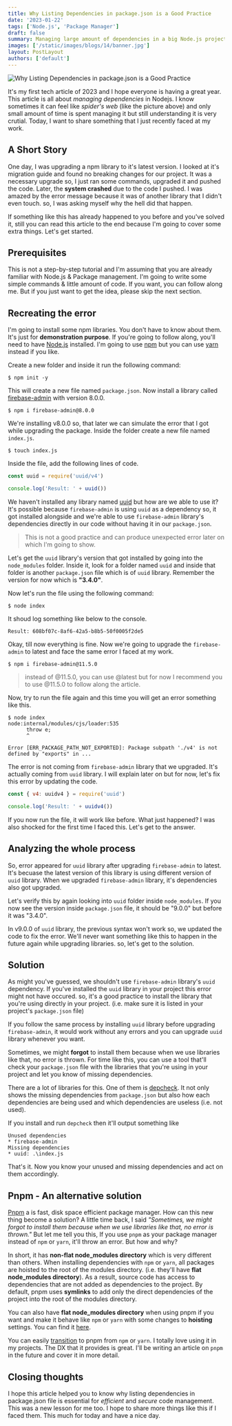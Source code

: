 ```yaml
---
title: Why Listing Dependencies in package.json is a Good Practice
date: '2023-01-22'
tags: ['Node.js', 'Package Manager']
draft: false
summary: Managing large amount of dependencies in a big Node.js project can get tricky sometimes. Let me share you something that I faced some time ago.
images: ['/static/images/blogs/14/banner.jpg']
layout: PostLayout
authors: ['default']
---
```


![Why Listing Dependencies in package.json is a Good Practice](/static/images/blogs/14/banner.jpg)

It's my first tech article of 2023 and I hope everyone is having a great year. This article is all about _managing dependencies_ in Nodejs.
I know sometimes it can feel like _spider's web_ (like the picture above) and only small amount of time is spent managing it but
still understanding it is very crutial. Today, I want to share something that I just recently faced at my work.

## A Short Story

One day, I was upgrading a npm library to it's latest version. I looked at it's migration guide and found no breaking changes for our project.
It was a necessary upgrade so, I just ran some commands, upgraded it and pushed the code. Later, the **system crashed** due to the code I pushed.
I was amazed by the error message because it was of another library that I didn't even touch. so, I was asking myself why the hell did that happen.

If something like this has already happened to you before and you've solved it, still you can read this article to the end because
I'm going to cover some extra things. Let's get started.

## Prerequisites

This is not a step-by-step tutorial and I'm assuming that you are already familiar with Node.js & Package management.
I'm going to write some simple commands & little amount of code. If you want, you can follow along me.
But if you just want to get the idea, please skip the next section.

## Recreating the error

I'm going to install some npm libraries. You don't have to know about them. It's just for **demonstration purpose**.
If you're going to follow along, you'll need to have [Node.js](https://nodejs.org/en/) installed.
I'm going to use [npm](https://www.npmjs.com/) but you can use [yarn](https://yarnpkg.com/) instead if you like.

Create a new folder and inside it run the following command:

```
$ npm init -y
```

This will create a new file named `package.json`.
Now install a library called [firebase-admin](https://www.npmjs.com/package/firebase-admin) with version 8.0.0.

```
$ npm i firebase-admin@8.0.0
```

We're installing v8.0.0 so, that later we can simulate the error that I got while upgrading the package.
Inside the folder create a new file named `index.js`.

```
$ touch index.js
```

Inside the file, add the following lines of code.

```js:index.js
const uuid = require('uuid/v4')

console.log('Result: ' + uuid())
```

We haven't installed any library named [uuid](https://www.npmjs.com/package/uuid) but how are we able to use it?
It's possible because `firebase-admin` is using `uuid` as a dependency so, it got installed alongside and
we're able to use `firebase-admin` library's dependencies directly in our code without having it in our `package.json`.

> This is not a good practice and can produce unexpected error later on which I'm going to show.

Let's get the `uuid` library's version that got installed by going into the `node_modules` folder. Inside it, look for a folder named `uuid`
and inside that folder is another `package.json` file which is of `uuid` library. Remember the version for now which is **"3.4.0"**.

Now let's run the file using the following command:

```
$ node index
```

It shoud log something like below to the console.

```
Result: 608bf07c-8af6-42a5-b8b5-50f0005f2de5
```

Okay, till now everything is fine. Now we're going to upgrade the `firebase-admin` to latest and face the same error I faced at my work.

```
$ npm i firebase-admin@11.5.0
```

> instead of @11.5.0, you can use @latest but for now I recommend you to use @11.5.0 to follow along the article.

Now, try to run the file again and this time you will get an error something like this.

```
$ node index
node:internal/modules/cjs/loader:535
      throw e;
      ^

Error [ERR_PACKAGE_PATH_NOT_EXPORTED]: Package subpath './v4' is not defined by "exports" in ...
```

The error is not coming from `firebase-admin` library that we upgraded. It's actually coming from `uuid` library.
I will explain later on but for now, let's fix this error by updating the code.

```js:index.js
const { v4: uuidv4 } = require('uuid')

console.log('Result: ' + uuidv4())
```

If you now run the file, it will work like before. What just happened?
I was also shocked for the first time I faced this. Let's get to the answer.

## Analyzing the whole process

So, error appeared for `uuid` library after upgrading `firebase-admin` to latest.
It's becuase the latest version of this library is using different version of `uuid` library.
When we upgraded `firebase-admin` library, it's dependencies also got upgraded.

Let's verify this by again looking into `uuid` folder inside `node_modules`.
If you now see the version inside `package.json` file, it should be "9.0.0" but before it was "3.4.0".

In v9.0.0 of `uuid` library, the previous syntax won't work so, we updated the code to fix the error.
We'll never want something like this to happen in the future again while upgrading libraries. so, let's get to the solution.

## Solution

As might you've guessed, we shouldn't use `firebase-admin` library's `uuid` dependency.
If you've installed the `uuid` library in your project this error might not have occured.
so, it's a good practice to install the library that you're using directly in your project.
(i.e. make sure it is listed in your project's `package.json` file)

If you follow the same process by installing `uuid` library before upgrading `firebase-admin`,
it would work without any errors and you can upgrade `uuid` library whenever you want.

Sometimes, we might **forgot** to install them because when we use libraries like that, no error is thrown.
For time like this, you can use a tool that'll check your `package.json` file with the
libraries that you're using in your project and let you know of missing dependencies.

There are a lot of libraries for this. One of them is [depcheck](https://www.npmjs.com/package/depcheck).
It not only shows the missing dependencies from `package.json` but also how each dependencies are being used and
which dependencies are useless (i.e. not used).

If you install and run `depcheck` then it'll output something like

```
Unused dependencies
* firebase-admin
Missing dependencies
* uuid: .\index.js
```

That's it. Now you know your unused and missing dependencies and act on them accordingly.

## Pnpm - An alternative solution

[Pnpm](https://pnpm.io/) a is fast, disk space efficient package manager. How can this new thing become a solution?
A little time back, I said _"Sometimes, we might forgot to install them because when we use libraries like that, no error is thrown."_
But let me tell you this, If you use `pnpm` as your package manager instead of `npm` or `yarn`, it'll throw an error. But how and why?

In short, it has **non-flat node_modules directory** which is very different than others.
When installing dependencies with `npm` or `yarn`, all packages are hoisted to the root of the modules directory.
(i.e. they'll have **flat node_modules directory**). As a result, source code has access to dependencies that are not added as dependencies to the project.
By default, pnpm uses **symlinks** to add only the direct dependencies of the project into the root of the modules directory.

You can also have **flat node_modules directory** when using pnpm if you want and
make it behave like `npm` or `yarn` with some changes to **hoisting** settings.
You can find it [here](https://pnpm.io/npmrc#dependency-hoisting-settings).

You can easily [transition](https://pnpm.io/cli/import) to pnpm from `npm` or `yarn`. I totally love using it in my projects.
The DX that it provides is great. I'll be writing an article on `pnpm` in the future and cover it in more detail.

## Closing thoughts

I hope this article helped you to know why listing dependencies in package.json file is essential for _efficient_ and _secure_ code management.
This was a new lesson for me too. I hope to share more things like this if I faced them. This much for today and have a nice day.
